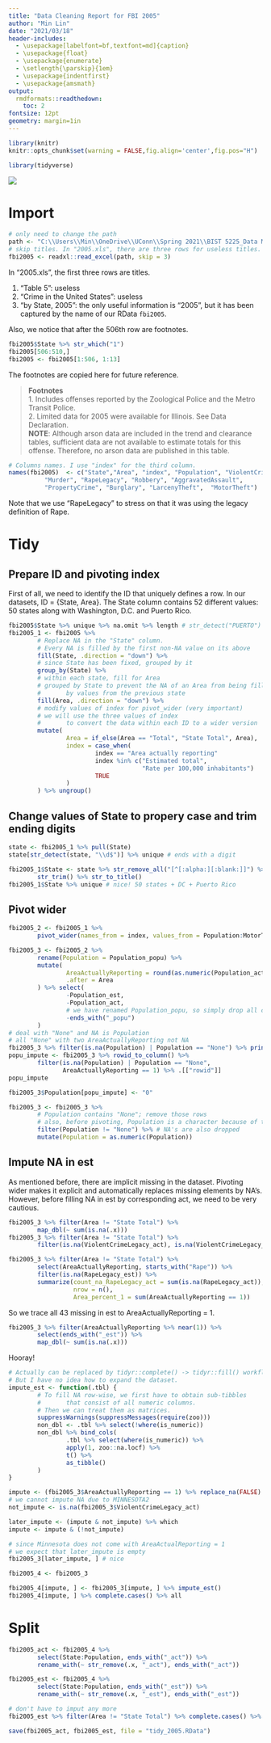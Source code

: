 ---
title: "Data Cleaning Report for FBI 2005"
author: "Min Lin"
date: "2021/03/18"
header-includes:
  - \usepackage[labelfont=bf,textfont=md]{caption}  
  - \usepackage{float}
  - \usepackage{enumerate}
  - \setlength{\parskip}{1em}
  - \usepackage{indentfirst} 
  - \usepackage{amsmath}
output:
  rmdformats::readthedown:
    toc: 2
fontsize: 12pt
geometry: margin=1in
---

```{r setup, include=FALSE}
library(knitr)
knitr::opts_chunk$set(warning = FALSE,fig.align='center',fig.pos="H")
```

```{r, message=FALSE}
library(tidyverse)
```
![](data-science-explore.png) 

# Import

```{r}
# only need to change the path
path <- "C:\\Users\\Min\\OneDrive\\UConn\\Spring 2021\\BIST 5225_Data Management and Programming in R and SAS\\Group Assignment\\Crime_by_State\\2005.xls"
# skip titles. In "2005.xls", there are three rows for useless titles. 
fbi2005 <- readxl::read_excel(path, skip = 3) 
```

In "2005.xls", the first three rows are titles. 

1. "Table 5": useless
2. "Crime in the United States": useless
3. "by State, 2005": the only useful information is "2005", but it has been captured by the name of our RData `fbi2005`.

Also, we notice that after the 506th row are footnotes. 

```{r}
fbi2005$State %>% str_which("1")
fbi2005[506:510,]
fbi2005 <- fbi2005[1:506, 1:13]
```

The footnotes are copied here for future reference. 

> __Footnotes__  
1. Includes offenses reported by the Zoological Police and the Metro Transit Police.  
2. Limited data for 2005 were available for Illinois.  See Data Declaration.  
__NOTE__:  Although arson data are included in the trend and clearance tables, sufficient data are not available to estimate totals for this offense.  Therefore, no arson data are published in this table.				

		
```{r}
# Columns names. I use "index" for the third column. 
names(fbi2005)  <- c("State","Area", "index", "Population", "ViolentCrimeLegacy", 
          "Murder", "RapeLegacy", "Robbery", "AggravatedAssault", 
          "PropertyCrime", "Burglary", "LarcenyTheft",	"MotorTheft")
```

Note that we use "RapeLegacy" to stress on that it was using the legacy definition of Rape.

# Tidy 
## Prepare ID and pivoting index
First of all, we need to identify the ID that uniquely defines a row. In our datasets, ID = {State, Area}. The State column contains 52 different values: 50 states along with Washington, D.C. and Puerto Rico. 
```{r}
fbi2005$State %>% unique %>% na.omit %>% length # str_detect("PUERTO") %>% any
fbi2005_1 <- fbi2005 %>% 
        # Replace NA in the "State" column. 
        # Every NA is filled by the first non-NA value on its above
        fill(State, .direction = "down") %>% 
        # since State has been fixed, grouped by it
        group_by(State) %>% 
        # within each state, fill for Area
        # grouped by State to prevent the NA of an Area from being filled 
        #       by values from the previous state
        fill(Area, .direction = "down") %>% 
        # modify values of index for pivot_wider (very important)
        # we will use the three values of index 
        #       to convert the data within each ID to a wider version
        mutate(
                Area = if_else(Area == "Total", "State Total", Area),
                index = case_when(
                        index == "Area actually reporting"             ~ "act",
                        index %in% c("Estimated total", 
                                     "Rate per 100,000 inhabitants")   ~ "est",
                        TRUE                                           ~ "popu" # NA -> "popu"
                )
        ) %>% ungroup()

```

## Change values of State to propery case and trim ending digits
```{r}
state <- fbi2005_1 %>% pull(State)
state[str_detect(state, "\\d$")] %>% unique # ends with a digit
```

```{r}
fbi2005_1$State <- state %>% str_remove_all("[^[:alpha:][:blank:]]") %>% 
        str_trim() %>% str_to_title()
fbi2005_1$State %>% unique # nice! 50 states + DC + Puerto Rico
```
## Pivot wider
```{r}
fbi2005_2 <- fbi2005_1 %>% 
        pivot_wider(names_from = index, values_from = Population:MotorTheft) 
```

```{r}
fbi2005_3 <- fbi2005_2 %>%
        rename(Population = Population_popu) %>%
        mutate(
                AreaActuallyReporting = round(as.numeric(Population_act), 3), # three digits
                .after = Area
        ) %>% select(
                -Population_est, 
                -Population_act,
                # we have renamed Population_popu, so simply drop all columns ending with "_popu"
                -ends_with("_popu")  
        )
# deal with "None" and NA is Population
# all "None" with two AreaActuallyReporting not NA 
fbi2005_3 %>% filter(is.na(Population) | Population == "None") %>% print(width = Inf)
popu_impute <- fbi2005_3 %>% rowid_to_column() %>% 
        filter(is.na(Population) | Population == "None", 
               AreaActuallyReporting == 1) %>% .[["rowid"]] 
popu_impute

fbi2005_3$Population[popu_impute] <- "0"

fbi2005_3 <- fbi2005_3 %>% 
        # Population contains "None"; remove those rows 
        # also, before pivoting, Population is a character because of the appearance of "None"
        filter(Population != "None") %>% # NA's are also dropped
        mutate(Population = as.numeric(Population)) 
```
## Impute NA in est
As mentioned before, there are implicit missing in the dataset. Pivoting wider makes it explicit and automatically replaces missing elements by NA's. However, before filling NA in est by corresponding act, we need to be very cautious. 
```{r}
fbi2005_3 %>% filter(Area != "State Total") %>% 
        map_dbl(~ sum(is.na(.x))) 
fbi2005_3 %>% filter(Area != "State Total") %>% 
        filter(is.na(ViolentCrimeLegacy_act), is.na(ViolentCrimeLegacy_est)) 
```

```{r}
fbi2005_3 %>% filter(Area != "State Total") %>% 
        select(AreaActuallyReporting, starts_with("Rape")) %>% 
        filter(is.na(RapeLegacy_est)) %>% 
        summarize(count_na_RapeLegacy_act = sum(is.na(RapeLegacy_act)), 
                  nrow = n(), 
                  Area_percent_1 = sum(AreaActuallyReporting == 1))
```
So we trace all 43 missing in est to AreaActuallyReporting = 1. 

```{r}
fbi2005_3 %>% filter(AreaActuallyReporting %>% near(1)) %>% 
        select(ends_with("_est")) %>% 
        map_dbl(~ sum(is.na(.x)))
```
Hooray! 
```{r}
# Actually can be replaced by tidyr::complete() -> tidyr::fill() workflow before pivoting.
# But I have no idea how to expand the dataset. 
impute_est <- function(.tbl) {
        # To fill NA row-wise, we first have to obtain sub-tibbles
        #       that consist of all numeric columns. 
        # Then we can treat them as matrices. 
        suppressWarnings(suppressMessages(require(zoo)))
        non_dbl <- .tbl %>% select(!where(is_numeric))
        non_dbl %>% bind_cols(
                .tbl %>% select(where(is_numeric)) %>% 
                apply(1, zoo::na.locf) %>% 
                t() %>% 
                as_tibble()
        )
}

impute <- (fbi2005_3$AreaActuallyReporting == 1) %>% replace_na(FALSE)
# we cannot impute NA due to MINNESOTA2
not_impute <- is.na(fbi2005_3$ViolentCrimeLegacy_act)

later_impute <- (impute & not_impute) %>% which 
impute <- impute & (!not_impute)

# since Minnesota does not come with AreaActualReporting = 1
# we expect that later_impute is empty
fbi2005_3[later_impute, ] # nice

fbi2005_4 <- fbi2005_3

fbi2005_4[impute, ] <- fbi2005_3[impute, ] %>% impute_est()
fbi2005_4[impute, ] %>% complete.cases() %>% all
```

# Split 

```{r}
fbi2005_act <- fbi2005_4 %>% 
        select(State:Population, ends_with("_act")) %>% 
        rename_with(~ str_remove(.x, "_act"), ends_with("_act"))

fbi2005_est <- fbi2005_4 %>% 
        select(State:Population, ends_with("_est")) %>% 
        rename_with(~ str_remove(.x, "_est"), ends_with("_est"))

# don't have to imput any more
fbi2005_est %>% filter(Area != "State Total") %>% complete.cases() %>% all 

save(fbi2005_act, fbi2005_est, file = "tidy_2005.RData")
```






